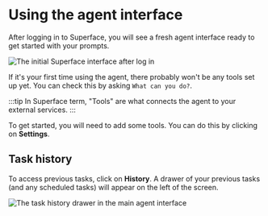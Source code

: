 # Using the agent interface
After logging in to Superface, you will see a fresh agent interface ready to get started with your prompts.

![The initial Superface interface after log in](/img/agent/1-initial-interface.png)

If it's your first time using the agent, there probably won't be any tools set up yet. You can check this by asking `What can you do?`.

:::tip
In Superface term, "Tools" are what connects the agent to your external services. 
:::

To get started, you will need to add some tools. You can do this by clicking on **Settings**.

## Task history
To access previous tasks, click on **History**. A drawer of your previous tasks (and any scheduled tasks) will appear on the left of the screen.

![The task history drawer in the main agent interface](/img/agent/task-history.png)